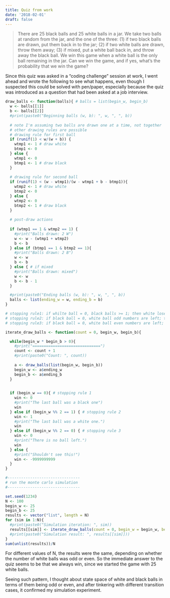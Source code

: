 ```yaml
---
title: Quiz from work
date: '2018-02-01'
draft: false
---
```


> There are 25 black balls and 25 white balls in a jar. We take two balls at random from the jar, and the one of the three: (1)  if two black balls are drawn, put them back in to the jar; (2) if two white balls are drawn, throw them away; (3) if mixed, put a white ball back in, and throw away the black ball. We win this game when a white ball is the only ball remaining in the jar. Can we win the game, and if yes, what's the probability that we win the game?

Since this quiz was asked in a "coding challenge" session at work, I went ahead and wrote the following to see what happens, even though I suspected this could be solved with pen/paper, especially because the quiz was introduced as a question that had been asked at a job interview. 

```r

draw_balls <- function(balls){ # balls = list(begin_w, begin_b)
  w <- balls[[1]]
  b <- balls[[2]]
  #print(paste0("Beginning balls (w, b): ", w, ", ", b))
  
  # note I'm assuming two balls are drawn one at a time, not together
  # other drawing rules are possible
  # drawing rule for first ball
  if (runif(1) < w/(w + b)) {
    wtmp1 <- 1 # draw white
    btmp1 <- 0
  } else {
    wtmp1 <- 0
    btmp1 <- 1 # draw black
  }
      
  # drawing rule for second ball
  if (runif(1) < (w - wtmp1)/(w - wtmp1 + b - btmp1)){
    wtmp2 <- 1 # draw white
    btmp2 <- 0
  } else {
    wtmp2 <- 0
    btmp2 <- 1 # draw black
  } 
      
  # post-draw actions
 
  if (wtmp1 == 1 & wtmp2 == 1) {
    #print("Balls drawn: 2 W")
    w <- w - (wtmp1 + wtmp2)
    b <- b
  } else if (btmp1 == 1 & btmp2 == 1){
    #print("Balls drawn: 2 B")
    w <- w
    b <- b
  } else { # if mixed
    #print("Balls drawn: mixed")
    w <- w
    b <- b - 1
  }

  #print(paste0("Ending balls (w, b): ", w, ", ", b))
  balls <- list(ending_w = w, ending_b = b)
}

# stopping rule1: if whilte ball = 0, black balls >= 1; then white loses
# stopping rule2: if black ball = 0, white ball odd numbers are left; then white wins
# stopping rule3: if black ball = 0, white ball even numbers are left; then white loses

iterate_draw_balls <- function(count = 0, begin_w, begin_b){

  while(begin_w * begin_b > 0){
    #print("==============================")
    count <- count + 1
    #print(paste0("Count: ", count))
    
    a <- draw_balls(list(begin_w, begin_b))
    begin_w <- a$ending_w
    begin_b <- a$ending_b
  }

  
  if (begin_w == 0){ # stopping rule 1
    win <- 0
    #print("The last ball was a black one")
    win
  } else if (begin_w %% 2 == 1) { # stopping rule 2
    win <- 1
    #print("The last ball was a white one.")
    win
  } else if (begin_w %% 2 == 0) { # stopping rule 3
    win <- 0
    #print("There is no ball left.")
    win
  } else {
    #print("Shouldn't see this!")
    win <- -9999999999
  }
}

#--------------------------------
# run the monte carlo simulation
#--------------------------------

set.seed(1234)
N <- 100
begin_w <- 25
begin_b <- 25
results <- vector("list", length = N)
for (sim in 1:N){
  #print(paste0("Simulation iteration: ", sim))
  results[[sim]] <- iterate_draw_balls(count = 0, begin_w = begin_w, begin_b = begin_b)
  #print(paste0("Simulation result: ", results[[sim]]))
}
sum(unlist(results))/N
```

For different values of N, the results were the same, depending on whether the number of white balls was odd or even. So the immediate answer to the quiz seems to be that we always win, since we started the game with 25 white balls. 

Seeing such pattern, I thought about state space of white and black balls in terms of them being odd or even, and after tinkering with different transition cases, it confirmed my simulation experiment. 




